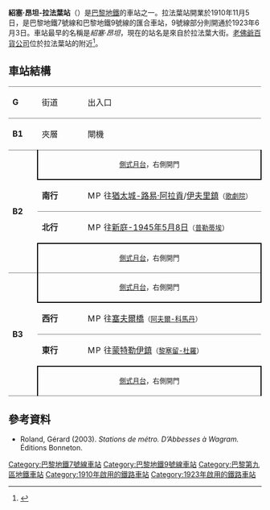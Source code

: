 {{expand|time=2016-02-26T00:59:20+00:00}}
{{refimprove|time=2016-02-26T00:59:20+00:00}}
{{Infobox station
| name                = 紹塞·昂坦-拉法葉站
| symbol_location     = paris
| symbol              = m
| symbol2             = 
| type                = [[巴黎地鐵|巴黎地鐵]]車站 
| image               = [[File:Paris_Metro_Lafayette.jpg|275px]]
| alt                 = 
| caption             = 
| other_name          = 
| address             = [[巴黎九區|巴黎九區]]
| borough             = [[法蘭西島|法蘭西島]]
| country             = 法國
| iso_region          = FR_scale:2000
| coordinates_display = title
| coordinates_format  = dms
| latd  = 48.87307| latm  = | lats  = | latNS  = 
| longd = 2.33393| longm = | longs = | longEW = 
| coordinates         = 
| owned               = [[RATP|RATP]]
| operator            = [[RATP|RATP]]
| line                = 
| disabled            = 
| zone                = 1
| opened              = {{Start-date|1910年11月5日}}
| closed              = <!-- {{End date|YYYY|MM|DD|df=y}} -->
| services            = 
| map_type            = France Paris
}}
'''紹塞·昂坦-拉法葉站'''（{{lang-fr|Chaussée d'Antin - La Fayette}}）是[[巴黎地鐵|巴黎地鐵]]的車站之一。拉法葉站開業於1910年11月5日，是巴黎地鐵7號線和巴黎地鐵9號線的匯合車站，9號線部分則開通於1923年6月3日。車站最早的名稱是''紹塞·昂坦''，現在的站名是來自於拉法葉大街。[[老佛爺百貨公司|老佛爺百貨公司]]位於拉法葉站的附近<ref>{{cite news|url=http://www.bbc.co.uk/news/world-europe-17829438|title=Confused driver 'parks' car in Paris metro station|date=24 April 2012|accessdate=25 April 2012|work=BBC News|publisher=BBC|archive-date=2020-11-12|archive-url=https://web.archive.org/web/20201112042109/https://www.bbc.co.uk/news/world-europe-17829438|dead-url=no}}</ref>。
== 車站結構 ==
{| border=0 cellspacing=0 cellpadding=3
|style="border-top:solid 1px gray;" width=50 valign=top|'''G'''
|style="border-top:solid 1px gray;" width=100 valign=top|街道
|style="border-top:solid 1px gray;" width=450 valign=top|出入口
|-
|style="border-top:solid 1px gray;" width=50 valign=top|'''B1'''
|style="border-top:solid 1px gray;" width=100 valign=top|夾層
|style="border-top:solid 1px gray;" width=450 valign=top|閘機
|-
|style="border-top:solid 1px gray;border-bottom:solid 1px gray;" width=50 rowspan=4 valign=top|'''B2'''
|style="border-top:solid 1px gray;border-right:solid 2px black;border-left:solid 2px black;border-bottom:solid 2px black;" colspan=2|<center><small>[[側式月台|側式月台]]，右側開門</small></center>
|-
|style="border-bottom:solid 1px gray;" width=100|'''南行'''
|style="border-bottom:solid 1px gray;" width=390|{{arrow|L}}  [[File:Metro-M.svg|16x16px]][[File:Paris_m_7_jms.svg|16x16px]]往[[猶太城-路易·阿拉貢站|猶太城-路易·阿拉貢]]/[[伊夫里鎮站|伊夫里鎮]]<small>（[[歌劇院站_(巴黎地鐵)|歌劇院]]）</small>
|-
|'''北行'''
|{{arrow|R}} [[File:Metro-M.svg|16x16px]][[File:Paris_m_7_jms.svg|16x16px]]往[[新庭-1945年5月8日站|新庭-1945年5月8日]]<small>（[[普勒蒂埃站|普勒蒂埃]]）</small>
|-
|style="border-top:solid 2px black;border-right:solid 2px black;border-left:solid 2px black;border-bottom:solid 1px gray;" colspan=2|<center><small>[[側式月台|側式月台]]，右側開門</small></center>
|-
|style="border-bottom:solid 1px gray;" width=50 rowspan=4 valign=top|'''B3'''
|style="border-right:solid 2px black;border-left:solid 2px black;border-bottom:solid 2px black;" colspan=2|<center><small>[[側式月台|側式月台]]，右側開門</small>
|-
|style="border-bottom:solid 1px gray;" width=100|'''西行'''
|style="border-bottom:solid 1px gray;" width=390|{{arrow|L}} [[File:Metro-M.svg|16x16px]][[File:Paris_Metro_9.svg|16x16px]]往[[塞夫爾橋站|塞夫爾橋]]<small>（[[阿夫爾-科馬丹站|阿夫爾-科馬丹]]）</small>
|-
|'''東行'''
|{{arrow|R}} [[File:Metro-M.svg|16x16px]][[File:Paris_Metro_9.svg|16x16px]]往[[蒙特勒伊鎮站|蒙特勒伊鎮]]<small>（[[黎塞留-杜羅站|黎塞留-杜羅]]）</small>
|-
|style="border-top:solid 2px black;border-right:solid 2px black;border-left:solid 2px black;border-bottom:solid 1px gray;" colspan=2|<center><small>[[側式月台|側式月台]]，右側開門</small>
|}
{{commons category|Chaussée d'Antin - La Fayette (Paris Metro)}}

==參考資料==
{{Reflist}}
*Roland, Gérard (2003). ''Stations de métro. D’Abbesses à Wagram.'' Éditions Bonneton.
{{巴黎地鐵7號線}}
{{巴黎地鐵9號線}}
{{DEFAULTSORT:Chaussée d'Antin - La Fayette}}
[[Category:巴黎地鐵7號線車站|Category:巴黎地鐵7號線車站]]
[[Category:巴黎地鐵9號線車站|Category:巴黎地鐵9號線車站]]
[[Category:巴黎第九區地鐵車站|Category:巴黎第九區地鐵車站]]
[[Category:1910年啟用的鐵路車站|Category:1910年啟用的鐵路車站]]
[[Category:1923年啟用的鐵路車站|Category:1923年啟用的鐵路車站]]